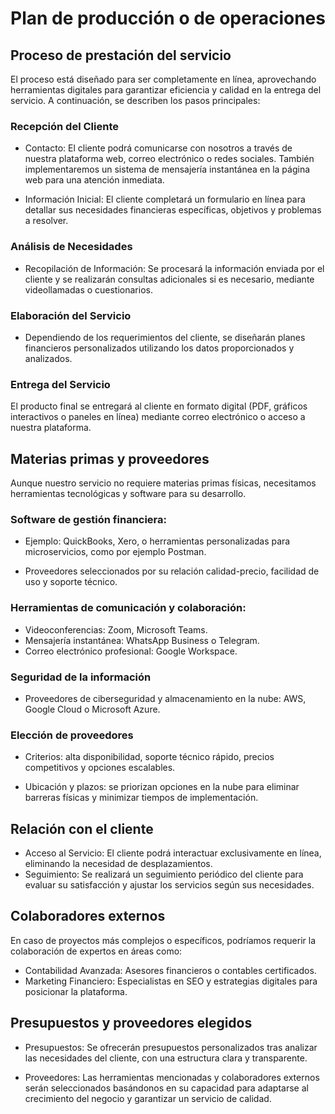 # Plan de producción o de operaciones

## Proceso de prestación del servicio

El proceso está diseñado para ser completamente en línea, aprovechando herramientas digitales para garantizar eficiencia y calidad en la entrega del servicio. A continuación, se describen los pasos principales:

### Recepción del Cliente

* Contacto: El cliente podrá comunicarse con nosotros a través de nuestra plataforma web, correo electrónico o redes sociales. También implementaremos un sistema de mensajería instantánea en la página web para una atención inmediata.

* Información Inicial: El cliente completará un formulario en línea para detallar sus necesidades financieras específicas, objetivos y problemas a resolver.

### Análisis de Necesidades

* Recopilación de Información: Se procesará la información enviada por el cliente y se realizarán consultas adicionales si es necesario, mediante videollamadas o cuestionarios.

### Elaboración del Servicio

* Dependiendo de los requerimientos del cliente, se diseñarán planes financieros personalizados utilizando los datos proporcionados y analizados.

### Entrega del Servicio

El producto final se entregará al cliente en formato digital (PDF, gráficos interactivos o paneles en línea) mediante correo electrónico o acceso a nuestra plataforma.

## Materias primas y proveedores

Aunque nuestro servicio no requiere materias primas físicas, necesitamos herramientas tecnológicas y software para su desarrollo.

### Software de gestión financiera:

* Ejemplo: QuickBooks, Xero, o herramientas personalizadas para microservicios, como por ejemplo Postman.

* Proveedores seleccionados por su relación calidad-precio, facilidad de uso y soporte técnico.

### Herramientas de comunicación y colaboración:

* Videoconferencias: Zoom, Microsoft Teams.
* Mensajería instantánea: WhatsApp Business o Telegram.
* Correo electrónico profesional: Google Workspace.

### Seguridad de la información

* Proveedores de ciberseguridad y almacenamiento en la nube: AWS, Google Cloud o Microsoft Azure.

### Elección de proveedores

* Criterios: alta disponibilidad, soporte técnico rápido, precios competitivos y opciones escalables.

* Ubicación y plazos: se priorizan opciones en la nube para eliminar barreras físicas y minimizar tiempos de implementación.

## Relación con el cliente

* Acceso al Servicio: El cliente podrá interactuar exclusivamente en línea, eliminando la necesidad de desplazamientos.
* Seguimiento: Se realizará un seguimiento periódico del cliente para evaluar su satisfacción y ajustar los servicios según sus necesidades.

## Colaboradores externos

En caso de proyectos más complejos o específicos, podríamos requerir la colaboración de expertos en áreas como:

* Contabilidad Avanzada: Asesores financieros o contables certificados.
* Marketing Financiero: Especialistas en SEO y estrategias digitales para posicionar la plataforma.

## Presupuestos y proveedores elegidos

* Presupuestos: Se ofrecerán presupuestos personalizados tras analizar las necesidades del cliente, con una estructura clara y transparente.

* Proveedores: Las herramientas mencionadas y colaboradores externos serán seleccionados basándonos en su capacidad para adaptarse al crecimiento del negocio y garantizar un servicio de calidad.